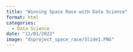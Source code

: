 ```yaml
---
title: "Winning Space Race with Data Science"
format: html
categories:
  - Data Science
date: "11/01/2022"
image: "dsproject_space_race/Slide1.PNG"
---
```


